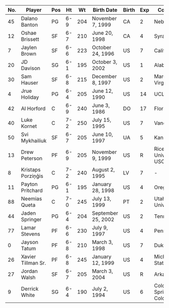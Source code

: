 | No. | Player           | Pos | Ht  | Wt  | Birth Date        | Birth | Exp | College                                      |
|-----|------------------|-----|-----|-----|-------------------|-------|-----|----------------------------------------------|
| 45  | Dalano Banton    | PG  | 6-9 | 204 | November 7, 1999  | CA    | 2   | Nebraska                                     |
| 12  | Oshae Brissett   | SF  | 6-7 | 210 | June 20, 1998     | CA    | 4   | Syracuse                                     |
| 7   | Jaylen Brown     | SF  | 6-6 | 223 | October 24, 1996  | US    | 7   | California                                   |
| 20  | JD Davison       | SG  | 6-1 | 195 | October 3, 2002   | US    | 1   | Alabama                                      |
| 30  | Sam Hauser       | SF  | 6-8 | 215 | December 8, 1997  | US    | 2   | Marquette, Virginia                          |
| 4   | Jrue Holiday     | PG  | 6-4 | 205 | June 12, 1990     | US    | 14  | UCLA                                         |
| 42  | Al Horford       | C   | 6-9 | 240 | June 3, 1986      | DO    | 17  | Florida                                      |
| 40  | Luke Kornet      | C   | 7-2 | 250 | July 15, 1995     | US    | 7   | Vanderbilt                                   |
| 50  | Svi Mykhailiuk   | SF  | 6-7 | 205 | June 10, 1997     | UA    | 5   | Kansas                                       |
| 13  | Drew Peterson    | PF  | 6-9 | 205 | November 9, 1999  | US    | R   | Rice University, USC                         |
| 8   | Kristaps Porziņģis | C   | 7-2 | 240 | August 2, 1995    | LV    | 7   | -                                            |
| 11  | Payton Pritchard | PG  | 6-1 | 195 | January 28, 1998  | US    | 4   | Oregon                                       |
| 88  | Neemias Queta    | C   | 7-0 | 245 | July 13, 1999     | PT    | 2   | Utah State University                        |
| 44  | Jaden Springer   | PG  | 6-4 | 204 | September 25, 2002| US    | 2   | Tennessee                                    |
| 77  | Lamar Stevens    | PF  | 6-6 | 230 | July 9, 1997      | US    | 4   | Penn State                                   |
| 0   | Jayson Tatum     | PF  | 6-8 | 210 | March 3, 1998     | US    | 7   | Duke                                         |
| 26  | Xavier Tillman Sr.| PF  | 6-8 | 245 | January 12, 1999 | US    | 4   | Michigan State                               |
| 27  | Jordan Walsh     | SF  | 6-7 | 205 | March 3, 2004     | US    | R   | Arkansas                                     |
| 9   | Derrick White    | SG  | 6-4 | 190 | July 2, 1994      | US    | 6   | Colorado Springs, Colorado          |